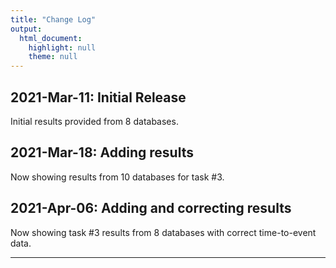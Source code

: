 ```yaml
---
title: "Change Log"
output: 
  html_document: 
    highlight: null
    theme: null
---
```


## 2021-Mar-11: Initial Release

Initial results provided from 8 databases.


## 2021-Mar-18: Adding results

Now showing results from 10 databases for task #3.

## 2021-Apr-06: Adding and correcting results
Now showing task #3 results from 8 databases with correct time-to-event data.

------

